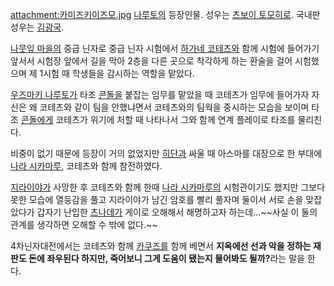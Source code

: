 attachment:카미즈키이즈모.jpg
[[나루토]]의 등장인물. 성우는 [[츠보이 토모히로]]. 국내판 성우는 [[김광국]].

[[나뭇잎 마을]]의 중급 닌자로 중급 닌자 시험에서 [[하가네 코테츠]]와 함께 시험에 들어가기 앞서서 시험장 앞에서 길을 막아 2층을 다른 곳으로 착각하게 하는 환술을 걸어 시험했으며 제 1시험 때 학생들을 감시하는 역할을 맡았다.

[[우즈마키 나루토]]가 타조 [[콘돌]]을 붙잡는 임무를 맡았을 때 코테츠가 임무에 들어가자 자신은 왜 코테츠와 같이 팀을 안했냐면서 코테츠와의 팀웍을 중시하는 모습을 보이며 타조 [[콘돌]]에게 코테츠가 위기에 처할 때 나타나서 그와 함께 연계 플레이로 타조를 물리친다.

비중이 없기 때문에 등장이 거의 없었지만 [[히단]]과 싸울 때 아스마를 대장으로 한 부대에 [[나라 시카마루]], 코테츠와 함께 참전하였다.

[[지라이야]]가 사망한 후 코테츠와 함께 한때 [[나라 시카마루]]의 시험관이기도 했지만 그보다 못한 모습에 열등감을 풀고 지라이야가 남긴 암호를 빨리 풀자며 둘이서 서로 손을 맞잡았다가 갑자기 난입한 [[츠나데]]가 게이로 오해해서 해명하고자 하는데...~~사실 이 둘의 관계를 생각하면 오해할 수 밖에 없다.~~

4차닌자대전에서는 코테츠와 함께 [[카쿠즈]]를 함께 베면서 '''지옥에선 선과 악을 정하는 재판도 돈에 좌우된다 하지만, 죽어보니 그게 도움이 됐는지 물어봐도 될까?'''라는 말을 한다.
